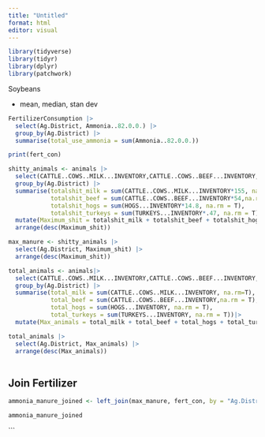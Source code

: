 ```yaml
---
title: "Untitled"
format: html
editor: visual
---
```


```r
library(tidyverse)
library(tidyr)
library(dplyr)
library(patchwork)

```

Soybeans

-   mean, median, stan dev

```r

FertilizerConsumption |>
  select(Ag.District, Ammonia..82.0.0.) |>
  group_by(Ag.District) |>
  summarise(total_use_ammonia = sum(Ammonia..82.0.0.))

print(fert_con)
```

```r
shitty_animals <- animals |>
  select(CATTLE..COWS..MILK...INVENTORY,CATTLE..COWS..BEEF...INVENTORY, HOGS...INVENTORY, TURKEYS...INVENTORY,Year.of.County_Animals, Ag.District) |>
  group_by(Ag.District) |>
  summarise(totalshit_milk = sum(CATTLE..COWS..MILK...INVENTORY*155, na.rm=T),
            totalshit_beef = sum(CATTLE..COWS..BEEF...INVENTORY*54,na.rm = T),
            totalshit_hogs = sum(HOGS...INVENTORY*14.8, na.rm = T),
            totalshit_turkeys = sum(TURKEYS...INVENTORY*.47, na.rm = T)) |>
  mutate(Maximum_shit = totalshit_milk + totalshit_beef + totalshit_hogs + totalshit_turkeys) |>
  arrange(desc(Maximum_shit))

max_manure <- shitty_animals |>
  select(Ag.District, Maximum_shit) |>
  arrange(desc(Maximum_shit))

total_animals <- animals|>
  select(CATTLE..COWS..MILK...INVENTORY,CATTLE..COWS..BEEF...INVENTORY, HOGS...INVENTORY, TURKEYS...INVENTORY,Year.of.County_Animals, Ag.District) |>
  group_by(Ag.District) |>
  summarise(total_milk = sum(CATTLE..COWS..MILK...INVENTORY, na.rm=T),
            total_beef = sum(CATTLE..COWS..BEEF...INVENTORY,na.rm = T),
            total_hogs = sum(HOGS...INVENTORY, na.rm = T),
            total_turkeys = sum(TURKEYS...INVENTORY, na.rm = T))|>
  mutate(Max_animals = total_milk + total_beef + total_hogs + total_turkeys)

total_animals |>
  select(Ag.District, Max_animals) |>
  arrange(desc(Max_animals))
                                                  
```

## Join Fertilizer

```r

ammonia_manure_joined <- left_join(max_manure, fert_con, by = "Ag.District")

ammonia_manure_joined


```

\`\`\`
